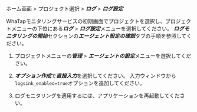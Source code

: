 ホーム画面 > プロジェクト選択 > ***ログ*** > ***ログ設定***

WhaTapモニタリングサービスの初期画面でプロジェクトを選択し、プロジェクトメニューの下位にある***ログ*** > ***ログ設定***メニューを選択してください。 ***ログモニタリングの開始***セクションの***エージェント設定の確認***タブの手順を参照してください。

1. プロジェクトメニューの***管理*** > ***エージェントの設定***メニューを選択してください。

2. ***オプション作成***で***直接入力***を選択してください。 入力ウィンドウから`logsink_enabled=true`オプションを追加してください。 

   <ImgLang img='log-agent-conf.png' desc='ログエージェント設定'/>

3. ログモニタリングを適用するには、アプリケーションを再起動してください。 
